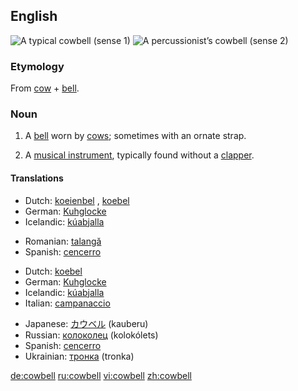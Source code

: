 {{wikipedia}}
==English==
[[Image:Cowbell-2.jpg|thumb|right|A typical cowbell (sense 1)]]
[[Image:Koebel.jpg|thumb|right|A percussionist’s cowbell (sense 2)]]

===Etymology===
From [[cow]] + [[bell]].

===Noun===
{{en-noun}}

# A [[bell]] worn by [[cow]]s; sometimes with an ornate strap.
# {{musici}} A [[musical instrument]], typically found without a [[clapper]].

====Translations====
{{trans-top|bell worn by cows}}
*Dutch: [[koeienbel]] {{f}}, [[koebel]] {{f}}
*German: [[Kuhglocke]] {{f}}
*Icelandic: [[kúabjalla]] {{f}}
{{trans-mid}}
*Romanian: [[talangă]] {{f}}
*Spanish: [[cencerro]] {{m}}
{{trans-bottom}}

{{trans-top|musical instrument}}
*Dutch: [[koebel]] {{f}}
*German: [[Kuhglocke]] {{f}}
*Icelandic: [[kúabjalla]] {{f}}
*Italian: [[campanaccio]] {{m}}
{{trans-mid}}
*Japanese: [[カウベル]] (kauberu)
*Russian: [[колоколец]] (kolokólets) {{m}}
*Spanish: [[cencerro]] {{m}}
*Ukrainian: [[тронка]] (tronka) {{f}}
{{trans-bottom}}

[[de:cowbell]]
[[ru:cowbell]]
[[vi:cowbell]]
[[zh:cowbell]]